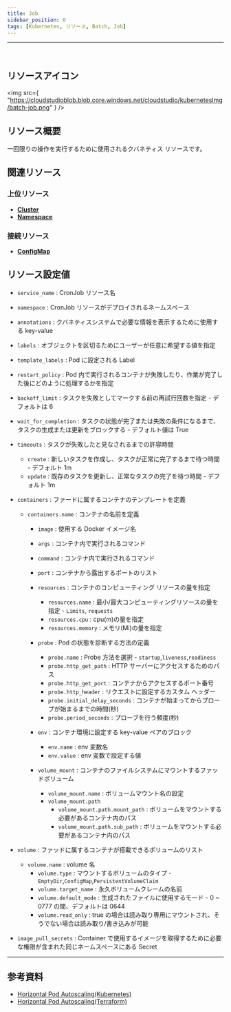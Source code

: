 ```yaml
---
title: Job
sidebar_position: 0
tags: [Kubernetes, リソース, Batch, Job]
---
```


<hr />
<br />

## リソースアイコン

<img
    src={
        "https://cloudstudioblob.blob.core.windows.net/cloudstudio/kubernetesImg/batch-job.png"
    }
/>

## リソース概要

一回限りの操作を実行するために使用されるクバネティス リソースです。

## 関連リソース

### 上位リソース

-   [**Cluster**](https://docs.cstudio.app/ja/docs/resource/kubernetes/Base/Cluster)
-   [**Namespace**](https://docs.cstudio.app/ja/docs/resource/kubernetes/Core/Namespace)

### 接続リソース

-   [**ConfigMap**](https://docs.cstudio.app/ja/docs/resource/kubernetes/Core/ConfigMap)

## リソース設定値

-   `service_name` : CronJob リソース名
-   `namespace` : CronJob リソースがデプロイされるネームスペース
-   `annotations` : クバネティスシステムで必要な情報を表示するために使用する key-value
-   `labels` : オブジェクトを区切るためにユーザーが任意に希望する値を指定
-   `template_labels` : Pod に設定される Label
-   `restart_policy` : Pod 内で実行されるコンテナが失敗したり、作業が完了した後にどのように処理するかを指定
-   `backoff_limit` : タスクを失敗としてマークする前の再試行回数を指定 - デフォルトは 6
-   `wait_for_completion` : タスクの状態が完了または失敗の条件になるまで、タスクの生成または更新をブロックする - デフォルト値は True

-   `timeouts` : タスクが失敗したと見なされるまでの許容時間

    -   `create` : 新しいタスクを作成し、タスクが正常に完了するまで待つ時間 - デフォルト 1m
    -   `update` : 既存のタスクを更新し、正常なタスクの完了を待つ時間 - デフォルト 1m

-   `containers` : ファードに属するコンテナのテンプレートを定義

    -   `containers.name` : コンテナの名前を定義

        -   `image` : 使用する Docker イメージ名
        -   `args` : コンテナ内で実行されるコマンド
        -   `command` : コンテナ内で実行されるコマンド
        -   `port` : コンテナから露出するポートのリスト

        -   `resources` : コンテナのコンピューティング リソースの量を指定

            -   `resources.name` : 最小/最大コンピューティングリソースの量を指定 - `Limits`, `requests`
            -   `resources.cpu` : cpu(m)の量を指定
            -   `resources.memory` : メモリ(Mi)の量を指定

        -   `probe` : Pod の状態を診断する方法の定義

            -   `probe.name` : Probe 方法を選択 - `startup`,`liveness`,`readiness`
            -   `probe.http_get_path` : HTTP サーバーにアクセスするためのパス
            -   `probe.http_get_port` : コンテナからアクセスするポート番号
            -   `probe.http_header` : リクエストに設定するカスタム ヘッダー
            -   `probe.initial_delay_seconds` : コンテナが始まってからプローブが始まるまでの時間(秒)
            -   `probe.period_seconds` : プローブを行う頻度(秒)

        -   `env` : コンテナ環境に設定する key-value ペアのブロック

            -   `env.name` : env 変数名
            -   `env.value` : env 変数で設定する値

        -   `volume_mount` : コンテナのファイルシステムにマウントするファッドボリューム
            -   `volume_mount.name` : ボリュームマウント名の設定
            -   `volume_mount.path`
                -   `volume_mount.path.mount_path` : ボリュームをマウントする必要があるコンテナ内のパス
                -   `volume_mount.path.sub_path` : ボリュームをマウントする必要があるコンテナ内のパス

-   `volume` : ファッドに属するコンテナが搭載できるボリュームのリスト

    -   `volume.name` : volume 名
        -   `volume.type` : マウントするボリュームのタイプ - `EmptyDir`,`ConfigMap`,`PersistentVolumeClaim`
        -   `volume.target_name` : 永久ボリュームクレームの名前
        -   `volume.default_mode` : 生成されたファイルに使用するモード - 0 ~ 0777 の間、デフォルトは 0644
        -   `volume.read_only` : true の場合は読み取り専用にマウントされ、そうでない場合は読み取り/書き込みが可能

-   `image_pull_secrets` : Container で使用するイメージを取得するために必要な権限が含まれた同じネームスペースにある Secret

---

## 参考資料

-   [Horizontal Pod Autoscaling(Kubernetes)](https://learn.microsoft.com/ko-kr/azure/app-service/overview)
-   [Horizontal Pod Autoscaling(Terraform)](https://registry.terraform.io/providers/hashicorp/azurerm/latest/docs/resources/app_service)
